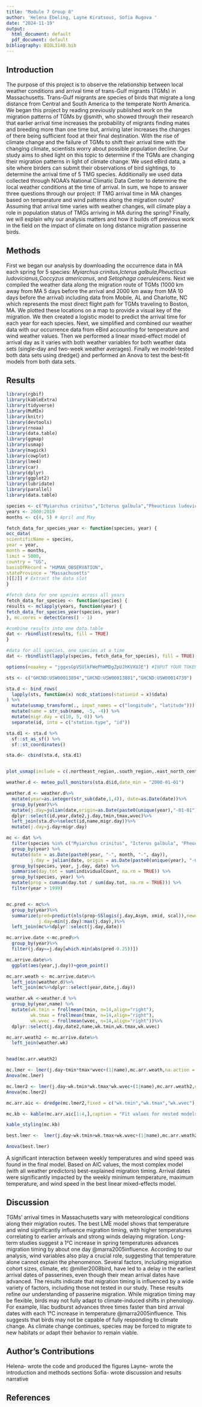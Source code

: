 ```yaml
---
title: "Module 7 Group 8"
author: 'Helena Ebeling, Layne Kiratsous, Sofia Rugova '
date: "2024-11-19"
output:
  html_document: default
  pdf_document: default
bibliography: BIOL3140.bib
---
```


## Introduction

The purpose of this project is to observe the relationship between local weather conditions and arrival time of trans-Gulf migrants (TGMs) in Massachusetts. Trans-Gulf migrants are species of birds that migrate a long distance from Central and South America to the temperate North America. We began this project by reading previously published work on the migration patterns of TGMs by @smith, who showed through their research that earlier arrival time increases the probability of migrants finding mates and breeding more than one time but, arriving later increases the changes of there being sufficient food at their final destination. With the rise of climate change and the failure of TGMs to shift their arrival time with the changing climate, scientists worry about possible population decline. Our study aims to shed light on this topic to determine if the TGMs are changing their migration patterns in light of climate change. We used eBird data, a site where birders can submit their observations of bird sightings, to determine the arrival time of 5 TMG species. Additionally we used data collected through NOAA's National Climatic Data Center to determine the local weather conditions at the time of arrival. 
In sum, we hope to answer three questions through our project: If TMG arrival time in MA changes based on temperature and wind patterns along the migration route? Assuming that arrival time varies with weather changes, will climate play a role in population status of TMGs arriving in MA during the spring? Finally, we will explain why our analysis matters and how it builds off previous work in the field on the impact of climate on long distance migration passerine birds.  

## Methods

First we began our analysis by downloading the occurrence data in MA each spring for 5 species: *Myiarchus crinitus*,*Icterus galbula*,*Pheucticus ludovicianus*,*Coccyzus americanus*, and *Setophaga caerulescens*. Next we compiled the weather data along the migration route of TGMs (1000 km away from MA 5 days before the arrival and 2000 km away from MA 10 days before the arrival) including data from Mobile, AL and Charlotte, NC which represents the most direct flight path for TGMs traveling to Boston, MA. We plotted these locations on a map to provide a visual key of the migration. We then created a logistic model to predict the arrival time for each year for each species. Next, we simplified and combined our weather data with our occurrence data from eBird accounting for temperature and wind weather values. Then we performed a linear mixed-effect model of arrival day as it varies with both weather variables for both weather data sets (single-day and two-week weather averages). Finally we model-tested both data sets using dredge() and performed an Anova to test the best-fit models from both data sets.

## Results
```r
library(rgbif)
library(kableExtra)
library(tidyverse)
library(MuMIn)
library(knitr)
library(devtools)
library(rnoaa)
library(data.table)
library(ggmap)
library(usmap)
library(magick)
library(cowplot)
library(lme4)
library(car)
library(dplyr)
library(ggplot2)
library(lubridate)
library(parallel)
library(data.table)
```

```r
species <- c("Myiarchus crinitus","Icterus galbula","Pheucticus ludovicianus","Coccyzus americanus","Setophaga caerulescens")
years <- 2000:2019
months <- c(4, 5) # April and May

fetch_data_for_species_year <- function(species, year) {
occ_data(
scientificName = species,
year = year,
month = months,
limit = 5000,
country = "US",
basisOfRecord = "HUMAN_OBSERVATION",
stateProvince = "Massachusetts"
)[[2]] # Extract the data slot
}

#fetch data for one species across all years
fetch_data_for_species <- function(species) {
results <- mclapply(years, function(year) {
fetch_data_for_species_year(species, year)
}, mc.cores = detectCores() - 1)

#combine results into one data.table
dat <- rbindlist(results, fill = TRUE)
}

#data for all species, one species at a time
dat <- rbindlist(lapply(species, fetch_data_for_species), fill = TRUE)


```



```r
options(noaakey = "jggxsGpVSUlkFWePhWMDgZpUJhKVXUJE") #INPUT YOUR TOKEN!

sts <- c("GHCND:USW00013894","GHCND:USW00013881","GHCND:USW00014739")

sta.d <- bind_rows(
  lapply(sts, function(x) ncdc_stations(stationid = x)$data)
) %>%
  mutate(usmap_transform(., input_names = c("longitude", "latitude"))) %>%
  mutate(name = str_sub(name, -5, -4)) %>%
  mutate(migr.day = c(10, 5, 0)) %>%
  separate(id, into = c("station.type", "id"))

sta.d1 <- sta.d %>%
  sf::st_as_sf() %>%
  sf::st_coordinates()

sta.d<- cbind(sta.d, sta.d1)


plot_usmap(include = c(.northeast_region,.south_region,.east_north_central))+geom_point(data=sta.d,aes(X,Y,col=name))

weather.d <- meteo_pull_monitors(sta.d$id,date_min = "2000-01-01")

```

```r
weather.d <- weather.d%>%
  mutate(year=as.integer(str_sub(date,1,4)), date=as.Date(date))%>%
  group_by(year)%>%
  mutate(j.day=julian(date,origin=as.Date(paste0(unique(year),"-01-01"))),date2=date,wdir.rad=(180-abs(wdf2-180))*pi/180,wvec=cos(wdir.rad)*-1*awnd)%>%
  dplyr::select(id,year,date2,j.day,tmin,tmax,wvec)%>%
  left_join(sta.d%>%select(id,name,migr.day))%>%
  mutate(j.day=j.day+migr.day)
```


```r
mc <- dat %>%
  filter(species %in% c("Myiarchus crinitus", "Icterus galbula", "Pheucticus ludovicianus", "Coccyzus americanus", "Setophaga caerulescens")) %>%
  group_by(year) %>%
  mutate(date = as.Date(paste0(year, "-", month, "-", day)),
         j.day = julian(date, origin = as.Date(paste0(unique(year), "-01-01")))) %>%
  group_by(species, year, j.day, date) %>%
  summarise(day.tot = sum(individualCount, na.rm = TRUE)) %>%
  group_by(species, year) %>%
  mutate(prop = cumsum(day.tot / sum(day.tot, na.rm = TRUE))) %>%
  filter(year > 1999)


mc.pred <- mc%>%
  group_by(year)%>%
  summarize(pred=predict(nls(prop~SSlogis(j.day,Asym, xmid, scal)),newdata=data.frame(j.day=min(j.day):max(j.day))),
            j.day=min(j.day):max(j.day),)%>%
  left_join(mc%>%dplyr::select(j.day,date))

mc.arrive.date <-mc.pred%>%
  group_by(year)%>%
  filter(j.day==j.day[which.min(abs(pred-0.25))])

mc.arrive.date%>%
  ggplot(aes(year,j.day))+geom_point()

mc.arr.weath <- mc.arrive.date%>%
  left_join(weather.d)%>%
  left_join(mc%>%dplyr::select(year,date,j.day))

weather.wk <-weather.d %>%
  group_by(year,name) %>%
  mutate(wk.tmin = frollmean(tmin, n=14,align="right"),
         wk.tmax = frollmean(tmax, n=14,align="right"),
         wk.wvec = frollmean(wvec, n=14,align="right"))%>%
  dplyr::select(j.day,date2,name,wk.tmin,wk.tmax,wk.wvec)

mc.arr.weath2 <- mc.arrive.date%>%
  left_join(weather.wk)


head(mc.arr.weath2)
```

```r
mc.lmer <- lmer(j.day~tmin*tmax*wvec+(1|name),mc.arr.weath,na.action = "na.fail")
Anova(mc.lmer)

mc.lmer2 <- lmer(j.day~wk.tmin*wk.tmax*wk.wvec+(1|name),mc.arr.weath2,na.action = "na.fail")
Anova(mc.lmer2) 

mc.arr.aic <- dredge(mc.lmer2,fixed = c("wk.tmin","wk.tmax","wk.wvec"),)

mc.kb <- kable(mc.arr.aic[1:4,],caption = "Fit values for nested models of the most complicated lme model")

kable_styling(mc.kb)

best.lmer <-  lmer(j.day~wk.tmin+wk.tmax+wk.wvec+(1|name),mc.arr.weath2,na.action = "na.fail")

Anova(best.lmer)
```

A significant interaction between weekly temperatures and wind speed was found in the final model. Based on AIC values, the most complex model (with all weather predictors) best-explained migration timing. Arrival dates were significantly impacted by the weekly minimum temperature, maximum temperature, and wind speed in the best linear mixed-effects model.

## Discussion

TGMs' arrival times in Massachusetts vary with meteorological conditions along their migration routes. The best LME model shows that temperature and wind significantly influence migration timing, with higher temperatures correlating to earlier arrivals and strong winds delaying migration. Long-term studies suggest a 1°C increase in spring temperatures advances migration timing by about one day @marra2005influence. According to our analysis, wind variables also play a crucial role, suggesting that temperature alone cannot explain the phenomenon. Several factors, including migration cohort sizes, climate, etc @miller2008bird, have led to a delay in the earliest arrival dates of passerines, even though their mean arrival dates have advanced. The results indicate that migration timing is influenced by a wide variety of factors, including those not tested in our study.
These results refine our understanding of passerine migration. While migration timing may be flexible, birds may not fully adapt to climate-induced shifts in phenology. For example, lilac budburst advances three times faster than bird arrival dates with each 1°C increase in temperature @marra2005influence. This suggests that birds may not be capable of fully responding to climate change. As climate change continues, species may be forced to migrate to new habitats or adapt their behavior to remain viable. 

## Author's Contributions

Helena- wrote the code and produced the figures
Layne- wrote the introduction and methods sections
Sofia- wrote discussion and results narrative

## References 
